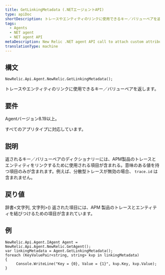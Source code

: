 ```yaml
---
title: GetLinkingMetadata (.NETエージェントAPI)
type: apiDoc
shortDescription: トレースやエンティティのリンクに使用できるキー／バリューペアを返します。
tags:
  - Agents
  - NET agent
  - NET agent API
metaDescription: New Relic .NET agent API call to attach custom attributes to your transaction data.
translationType: machine
---
```


## 構文

```
NewRelic.Api.Agent.NewRelic.GetLinkingMetadata();
```

トレースやエンティティのリンクに使用できるキー／バリューペアを返します。

## 要件

Agentバージョン8.19以上。

すべてのアプリタイプに対応しています。

## 説明

返されるキー／バリューペアのディクショナリーには、APM製品のトレースとエンティティをリンクするために使用される項目が含まれる。意味のある値を持つ項目のみが含まれます。例えば、分散型トレースが無効の場合、 `trace.id` は含まれません。

## 戻り値

辞書&lt;文字列, 文字列>() 返された項目には、APM 製品のトレースとエンティティを結びつけるための項目が含まれています。

## 例

```
NewRelic.Api.Agent.IAgent Agent = NewRelic.Api.Agent.NewRelic.GetAgent();
var linkingMetadata = Agent.GetLinkingMetadata();
foreach (KeyValuePair<string, string> kvp in linkingMetadata)
{
     Console.WriteLine("Key = {0}, Value = {1}", kvp.Key, kvp.Value);
}
```